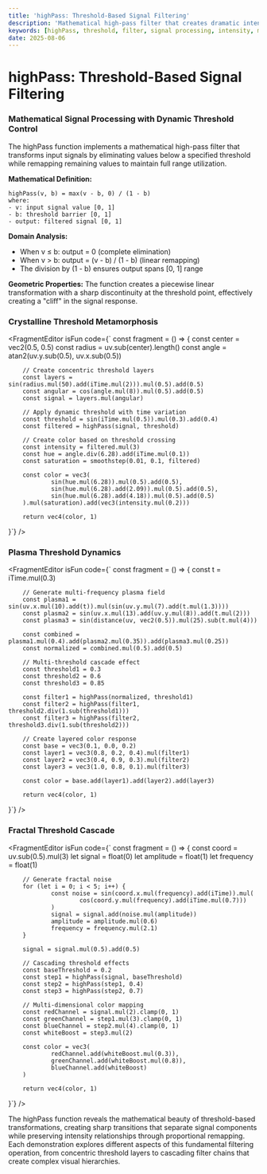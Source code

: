 ```yaml
---
title: 'highPass: Threshold-Based Signal Filtering'
description: 'Mathematical high-pass filter that creates dramatic intensity thresholds with dynamic remapping'
keywords: [highPass, threshold, filter, signal processing, intensity, mathematical]
date: 2025-08-06
---
```



# highPass: Threshold-Based Signal Filtering

### Mathematical Signal Processing with Dynamic Threshold Control

The highPass function implements a mathematical high-pass filter that transforms input signals by eliminating values below a specified threshold while remapping remaining values to maintain full range utilization.

**Mathematical Definition:**
```
highPass(v, b) = max(v - b, 0) / (1 - b)
where:
- v: input signal value [0, 1]
- b: threshold barrier [0, 1]
- output: filtered signal [0, 1]
```

**Domain Analysis:**
- When v ≤ b: output = 0 (complete elimination)
- When v > b: output = (v - b) / (1 - b) (linear remapping)
- The division by (1 - b) ensures output spans [0, 1] range

**Geometric Properties:**
The function creates a piecewise linear transformation with a sharp discontinuity at the threshold point, effectively creating a "cliff" in the signal response.

### Crystalline Threshold Metamorphosis

<FragmentEditor
        isFun
        code={`
const fragment = () => {
        const center = vec2(0.5, 0.5)
        const radius = uv.sub(center).length()
        const angle = atan2(uv.y.sub(0.5), uv.x.sub(0.5))
        
        // Create concentric threshold layers
        const layers = sin(radius.mul(50).add(iTime.mul(2))).mul(0.5).add(0.5)
        const angular = cos(angle.mul(8)).mul(0.5).add(0.5)
        const signal = layers.mul(angular)
        
        // Apply dynamic threshold with time variation
        const threshold = sin(iTime.mul(0.5)).mul(0.3).add(0.4)
        const filtered = highPass(signal, threshold)
        
        // Create color based on threshold crossing
        const intensity = filtered.mul(3)
        const hue = angle.div(6.28).add(iTime.mul(0.1))
        const saturation = smoothstep(0.01, 0.1, filtered)
        
        const color = vec3(
                sin(hue.mul(6.28)).mul(0.5).add(0.5),
                sin(hue.mul(6.28).add(2.09)).mul(0.5).add(0.5),
                sin(hue.mul(6.28).add(4.18)).mul(0.5).add(0.5)
        ).mul(saturation).add(vec3(intensity.mul(0.2)))
        
        return vec4(color, 1)
}`}
/>

### Plasma Threshold Dynamics

<FragmentEditor
        isFun
        code={`
const fragment = () => {
        const t = iTime.mul(0.3)
        
        // Generate multi-frequency plasma field
        const plasma1 = sin(uv.x.mul(10).add(t)).mul(sin(uv.y.mul(7).add(t.mul(1.3))))
        const plasma2 = sin(uv.x.mul(13).add(uv.y.mul(8)).add(t.mul(2)))
        const plasma3 = sin(distance(uv, vec2(0.5)).mul(25).sub(t.mul(4)))
        
        const combined = plasma1.mul(0.4).add(plasma2.mul(0.35)).add(plasma3.mul(0.25))
        const normalized = combined.mul(0.5).add(0.5)
        
        // Multi-threshold cascade effect
        const threshold1 = 0.3
        const threshold2 = 0.6
        const threshold3 = 0.85
        
        const filter1 = highPass(normalized, threshold1)
        const filter2 = highPass(filter1, threshold2.div(1.sub(threshold1)))
        const filter3 = highPass(filter2, threshold3.div(1.sub(threshold2)))
        
        // Create layered color response
        const base = vec3(0.1, 0.0, 0.2)
        const layer1 = vec3(0.8, 0.2, 0.4).mul(filter1)
        const layer2 = vec3(0.4, 0.9, 0.3).mul(filter2)
        const layer3 = vec3(1.0, 0.8, 0.1).mul(filter3)
        
        const color = base.add(layer1).add(layer2).add(layer3)
        
        return vec4(color, 1)
}`}
/>

### Fractal Threshold Cascade

<FragmentEditor
        isFun
        code={`
const fragment = () => {
        const coord = uv.sub(0.5).mul(3)
        let signal = float(0)
        let amplitude = float(1)
        let frequency = float(1)
        
        // Generate fractal noise
        for (let i = 0; i < 5; i++) {
                const noise = sin(coord.x.mul(frequency).add(iTime)).mul(
                        cos(coord.y.mul(frequency).add(iTime.mul(0.7)))
                )
                signal = signal.add(noise.mul(amplitude))
                amplitude = amplitude.mul(0.6)
                frequency = frequency.mul(2.1)
        }
        
        signal = signal.mul(0.5).add(0.5)
        
        // Cascading threshold effects
        const baseThreshold = 0.2
        const step1 = highPass(signal, baseThreshold)
        const step2 = highPass(step1, 0.4)
        const step3 = highPass(step2, 0.7)
        
        // Multi-dimensional color mapping
        const redChannel = signal.mul(2).clamp(0, 1)
        const greenChannel = step1.mul(3).clamp(0, 1)
        const blueChannel = step2.mul(4).clamp(0, 1)
        const whiteBoost = step3.mul(2)
        
        const color = vec3(
                redChannel.add(whiteBoost.mul(0.3)),
                greenChannel.add(whiteBoost.mul(0.8)),
                blueChannel.add(whiteBoost)
        )
        
        return vec4(color, 1)
}`}
/>

The highPass function reveals the mathematical beauty of threshold-based transformations, creating sharp transitions that separate signal components while preserving intensity relationships through proportional remapping. Each demonstration explores different aspects of this fundamental filtering operation, from concentric threshold layers to cascading filter chains that create complex visual hierarchies.